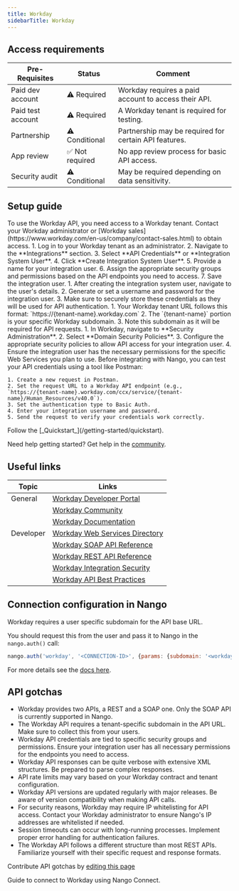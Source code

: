 ```yaml
---
title: Workday
sidebarTitle: Workday
---
```



<Overview />
<PreBuiltTooling />
<PreBuiltUseCases />

## Access requirements
| Pre-Requisites | Status | Comment|
| - | - | - |
| Paid dev account | ⚠️ Required | Workday requires a paid account to access their API. |
| Paid test account | ⚠️ Required | A Workday tenant is required for testing. |
| Partnership | ⚠️ Conditional | Partnership may be required for certain API features. |
| App review | ✅ Not required | No app review process for basic API access. |
| Security audit | ⚠️ Conditional | May be required depending on data sensitivity. |


## Setup guide

<Steps>
  <Step title="Obtain a Workday tenant">
    To use the Workday API, you need access to a Workday tenant. Contact your Workday administrator or [Workday sales](https://www.workday.com/en-us/company/contact-sales.html) to obtain access.
  </Step>
  <Step title="Create API credentials">
    1. Log in to your Workday tenant as an administrator.
    2. Navigate to the **Integrations** section.
    3. Select **API Credentials** or **Integration System User**.
    4. Click **Create Integration System User**.
    5. Provide a name for your integration user.
    6. Assign the appropriate security groups and permissions based on the API endpoints you need to access.
    7. Save the integration user.
  </Step>
  <Step title="Generate username and password">
    1. After creating the integration system user, navigate to the user's details.
    2. Generate or set a username and password for the integration user.
    3. Make sure to securely store these credentials as they will be used for API authentication.
  </Step>
  <Step title="Determine your Workday tenant URL">
    1. Your Workday tenant URL follows this format: `https://{tenant-name}.workday.com`
    2. The `{tenant-name}` portion is your specific Workday subdomain.
    3. Note this subdomain as it will be required for API requests.
  </Step>
  <Step title="Configure API access permissions">
    1. In Workday, navigate to **Security Administration**.
    2. Select **Domain Security Policies**.
    3. Configure the appropriate security policies to allow API access for your integration user.
    4. Ensure the integration user has the necessary permissions for the specific Web Services you plan to use.
  </Step>
  <Step title="Test API access">
    Before integrating with Nango, you can test your API credentials using a tool like Postman:
    
    1. Create a new request in Postman.
    2. Set the request URL to a Workday API endpoint (e.g., `https://{tenant-name}.workday.com/ccx/service/{tenant-name}/Human_Resources/v40.0`).
    3. Set the authentication type to Basic Auth.
    4. Enter your integration username and password.
    5. Send the request to verify your credentials work correctly.
  </Step>
  <Step title="Next">
    Follow the [_Quickstart_](/getting-started/quickstart).
  </Step>
</Steps>

<Tip>Need help getting started? Get help in the [community](https://nango.dev/slack).</Tip>


## Useful links

| Topic | Links | 
| - | - | 
| General | [Workday Developer Portal](https://developer.workday.com/) |
| | [Workday Community](https://community.workday.com/) |
| | [Workday Documentation](https://docs.workday.com/) |
| Developer | [Workday Web Services Directory](https://community.workday.com/sites/default/files/file-hosting/productionapi/index.html) |
| | [Workday SOAP API Reference](https://community.workday.com/sites/default/files/file-hosting/productionapi/operations/index.html) |
| | [Workday REST API Reference](https://community.workday.com/sites/default/files/file-hosting/restapi/index.html) |
| | [Workday Integration Security](https://docs.workday.com/en-us/integration/security.html) |
| | [Workday API Best Practices](https://community.workday.com/articles/1716) |

## Connection configuration in Nango

Workday requires a user specific subdomain for the API base URL.

You should request this from the user and pass it to Nango in the `nango.auth()` call:

```js
nango.auth('workday', '<CONNECTION-ID>', {params: {subdomain: '<workday-subdomain>'}});
```

For more details see the [docs here](/guides/api-authorization/authorize-in-your-app-default-ui#apis-requiring-connection-specific-configuration-for-authorization).

## API gotchas

- Workday provides two APIs, a REST and a SOAP one. Only the SOAP API is currently supported in Nango.
- The Workday API requires a tenant-specific subdomain in the API URL. Make sure to collect this from your users.
- Workday API credentials are tied to specific security groups and permissions. Ensure your integration user has all necessary permissions for the endpoints you need to access.
- Workday API responses can be quite verbose with extensive XML structures. Be prepared to parse complex responses.
- API rate limits may vary based on your Workday contract and tenant configuration.
- Workday API versions are updated regularly with major releases. Be aware of version compatibility when making API calls.
- For security reasons, Workday may require IP whitelisting for API access. Contact your Workday administrator to ensure Nango's IP addresses are whitelisted if needed.
- Session timeouts can occur with long-running processes. Implement proper error handling for authentication failures.
- The Workday API follows a different structure than most REST APIs. Familiarize yourself with their specific request and response formats.

<Note>Contribute API gotchas by [editing this page](https://github.com/nangohq/nango/tree/master/docs-v2/integrations/all/workday.mdx)</Note>

<Card title="Connect to Workday" icon="link" href="/integrations/all/workday/connect" horizontal>
  Guide to connect to Workday using Nango Connect.
</Card>
